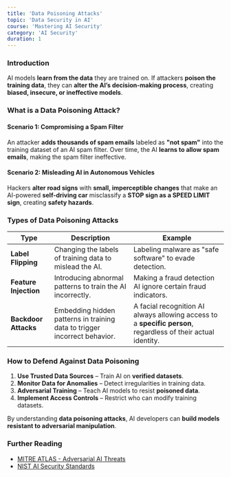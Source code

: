 ```yaml
---
title: 'Data Poisoning Attacks'
topic: 'Data Security in AI'
course: 'Mastering AI Security'
category: 'AI Security'
duration: 1
---
```


### Introduction

AI models **learn from the data** they are trained on. If attackers **poison the training data**, they can **alter the AI’s decision-making process**, creating **biased, insecure, or ineffective models**.

### What is a Data Poisoning Attack?

#### **Scenario 1: Compromising a Spam Filter**

An attacker **adds thousands of spam emails** labeled as **"not spam"** into the training dataset of an AI spam filter. Over time, the AI **learns to allow spam emails**, making the spam filter ineffective.

#### **Scenario 2: Misleading AI in Autonomous Vehicles**

Hackers **alter road signs** with **small, imperceptible changes** that make an AI-powered **self-driving car** misclassify a **STOP sign as a SPEED LIMIT sign**, creating **safety hazards**.

### Types of Data Poisoning Attacks

| Type                  | Description                                                               | Example                                                                                                       |
| --------------------- | ------------------------------------------------------------------------- | ------------------------------------------------------------------------------------------------------------- |
| **Label Flipping**    | Changing the labels of training data to mislead the AI.                   | Labeling malware as "safe software" to evade detection.                                                       |
| **Feature Injection** | Introducing abnormal patterns to train the AI incorrectly.                | Making a fraud detection AI ignore certain fraud indicators.                                                  |
| **Backdoor Attacks**  | Embedding hidden patterns in training data to trigger incorrect behavior. | A facial recognition AI always allowing access to a **specific person**, regardless of their actual identity. |

### How to Defend Against Data Poisoning

1. **Use Trusted Data Sources** – Train AI on **verified datasets**.
2. **Monitor Data for Anomalies** – Detect irregularities in training data.
3. **Adversarial Training** – Teach AI models to resist **poisoned data**.
4. **Implement Access Controls** – Restrict who can modify training datasets.

By understanding **data poisoning attacks**, AI developers can **build models resistant to adversarial manipulation**.

### Further Reading

- [MITRE ATLAS - Adversarial AI Threats](https://atlas.mitre.org/)
- [NIST AI Security Standards](https://www.nist.gov/)
